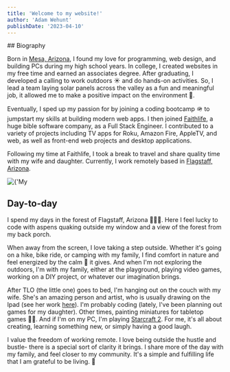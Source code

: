 ```yaml
---
title: 'Welcome to my website!'
author: 'Adam Wehunt'
publishDate: '2023-04-10'
---
```


<Columns>
<Left>
## Biography

Born in [Mesa, Arizona](https://en.wikipedia.org/wiki/Mesa,_Arizona 'Mesa, Arizona Wiki'), I found my love for programming, web design, and building PCs during my high school years. In college, I created websites in my free time and earned an associates degree. After graduating, I developed a calling to work outdoors ☀️ and do hands-on activities. So, I lead a team laying solar panels across the valley as a fun and meaningful job, it allowed me to make a positive impact on the environment 🌱.

Eventually, I sped up my passion for by joining a coding bootcamp 🪖 to jumpstart my skills at building modern web apps. I then joined [Faithlife](https://www.faithlife.com), a huge bible software company, as a Full Stack Engineer. I contributed to a variety of projects including TV apps for Roku, Amazon Fire, AppleTV, and web, as well as front-end web projects and desktop applications.

Following my time at Faithlife, I took a break to travel and share quality time with my wife and daughter. Currently, I work remotely based in [Flagstaff, Arizona](https://en.wikipedia.org/wiki/Flagstaff,_Arizona 'Flagstaff, Arizona Wiki').

</Left>
<Right>
<Image
  height={500}
  width={500}
  src={'/family.jpeg'}
  alt={'My family and I'}
  caption={"This photo is not Flagstaff. But it's my family and I in northern California."}
/>
</Right>
</Columns>

## Day-to-day

I spend my days in the forest of Flagstaff, Arizona 🌲🌲🌲. Here I feel lucky to code with aspens quaking outside my window and a view of the forest from my back porch.

When away from the screen, I love taking a step outside. Whether it's going on a hike, bike ride, or camping with my family, I find comfort in nature and feel energized by the calm 🧘 it gives. And when I'm not exploring the outdoors, I'm with my family, either at the playground, playing video games, working on a DIY project, or whatever our imagination brings.

After TLO (the little one) goes to bed, I'm hanging out on the couch with my wife. She's an amazing person and artist, who is usually drawing on the Ipad (see her work [here](https://www.instagram.com/marisariveraart/ 'Marisa Rivera (@marisariveraart)')). I'm probably coding (lately, I've been planning out games for my daughter). Other times, painting miniatures for tabletop games 🧐🎨. And if I'm on my PC, I'm playing [Starcraft 2](https://en.wikipedia.org/wiki/StarCraft_II 'Starcraft 2 PC Game'). For me, it's all about creating, learning something new, or simply having a good laugh.

I value the freedom of working remote. I love being outside the hustle and bustle- there is a special sort of clarity it brings. I share more of the day with my family, and feel closer to my community. It's a simple and fulfilling life that I am grateful to be living. 🎉
